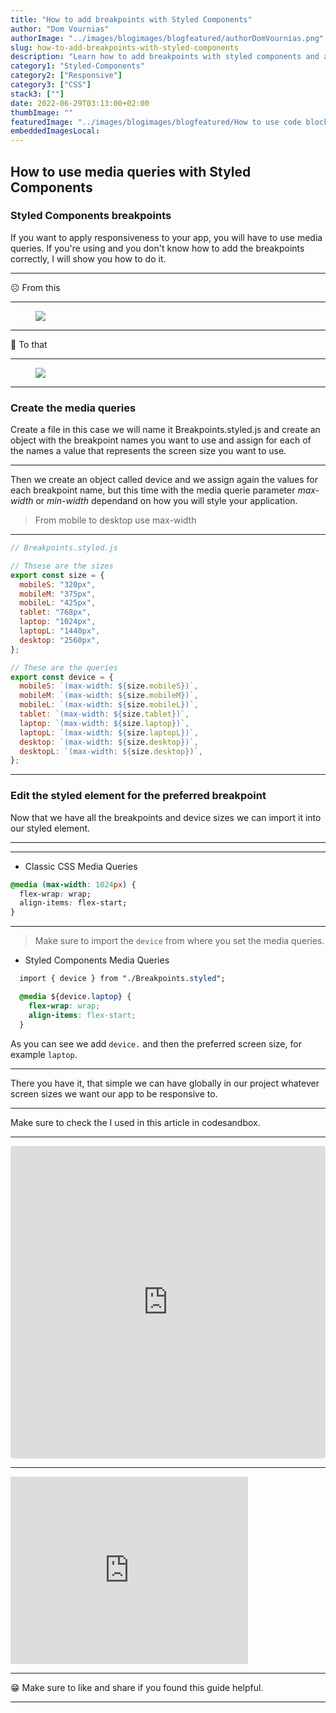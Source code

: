 ```yaml
---
title: "How to add breakpoints with Styled Components"
author: "Dom Vournias"
authorImage: "../images/blogimages/blogfeatured/authorDomVournias.png"
slug: how-to-add-breakpoints-with-styled-components
description: "Learn how to add breakpoints with styled components and adding the media queries correctly to styled components."
category1: "Styled-Components"
category2: ["Responsive"]
category3: ["CSS"]
stack3: [""]
date: 2022-06-29T03:13:00+02:00
thumbImage: ""
featuredImage: "../images/blogimages/blogfeatured/How to use code blocks in react.png"
embeddedImagesLocal:
---
```



## How to use media queries with Styled Components

### Styled Components breakpoints

If you want to apply responsiveness to your app, you will have to use media queries. If you're using <ExLink goTo="https://styled-components.com/" label="Styled Components" /> and you don't know how to add the breakpoints correctly, I will show you how to do it.

---

☹️ From this

---

<figure>
  <img src="https://gifyu.com/image/SKMkJ" class="gifImage" />
</figure>

---

🤩 To that

---

<figure>
  <img src="https://gifyu.com/image/SKMvd" class="gifImage" />
</figure>

---

### Create the media queries

Create a file in this case we will name it Breakpoints.styled.js and create an object with the breakpoint names you want to use and assign for each of the names a value that represents the screen size you want to use.

---

Then we create an object called device and we assign again the values for each breakpoint name, but this time with the media querie parameter _max-width_ or _min-width_ dependand on how you will style your application.

> From mobile to desktop use max-width

---

```javascript
// Breakpoints.styled.js

// Thsese are the sizes
export const size = {
  mobileS: "320px",
  mobileM: "375px",
  mobileL: "425px",
  tablet: "768px",
  laptop: "1024px",
  laptopL: "1440px",
  desktop: "2560px",
};

// These are the queries
export const device = {
  mobileS: `(max-width: ${size.mobileS})`,
  mobileM: `(max-width: ${size.mobileM})`,
  mobileL: `(max-width: ${size.mobileL})`,
  tablet: `(max-width: ${size.tablet})`,
  laptop: `(max-width: ${size.laptop})`,
  laptopL: `(max-width: ${size.laptopL})`,
  desktop: `(max-width: ${size.desktop})`,
  desktopL: `(max-width: ${size.desktop})`,
};
```

---

### Edit the styled element for the preferred breakpoint

Now that we have all the breakpoints and device sizes we can import it into our styled element.

---

---

- Classic CSS Media Queries

```css
@media (max-width: 1024px) {
  flex-wrap: wrap;
  align-items: flex-start;
}
```

---

> Make sure to import the `device` from where you set the media queries.

- Styled Components Media Queries

```css
  import { device } from "./Breakpoints.styled";

  @media ${device.laptop} {
    flex-wrap: wrap;
    align-items: flex-start;
  }

```

As you can see we add `device.` and then the preferred screen size, for example `laptop`.

---

There you have it, that simple we can have globally in our project whatever screen sizes we want our app to be responsive to.

---

Make sure to check the <ExLink goTo="https://codesandbox.io/s/breakpoints-styled-components-qpvntg" label="PROJECT" /> I used in this article in codesandbox.

---

<iframe
  src="https://codesandbox.io/embed/breakpoints-styled-components-qpvntg?fontsize=14&hidenavigation=1&theme=dark"
  style="width:100%; height:500px; border:0; border-radius: 4px; overflow:hidden;"
  title="breakpoints-styled-components"
  allow="accelerometer; ambient-light-sensor; camera; encrypted-media; geolocation; gyroscope; hid; microphone; midi; payment; usb; vr; xr-spatial-tracking"
  sandbox="allow-forms allow-modals allow-popups allow-presentation allow-same-origin allow-scripts"
></iframe>

---

<iframe
  src="https://giphy.com/embed/MQ4bWOjn8C9tT2dzIb"
  width="380"
  height="300"
  frameBorder="0"
  class="giphy-embed"
  allowFullScreen
></iframe>

---

😁 Make sure to like and share if you found this guide helpful.

---

<Break />
